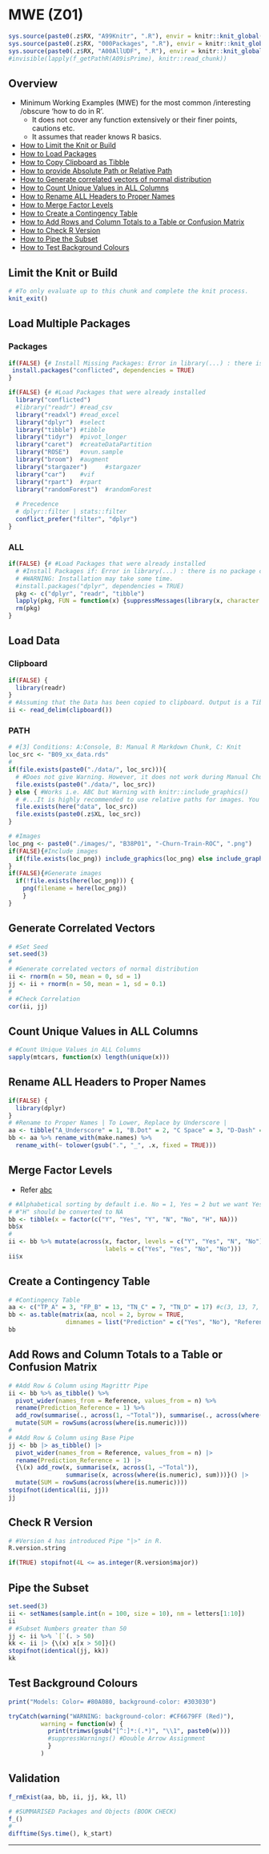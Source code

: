 # MWE (Z01) {#z01}

```r
sys.source(paste0(.z$RX, "A99Knitr", ".R"), envir = knitr::knit_global())
sys.source(paste0(.z$RX, "000Packages", ".R"), envir = knitr::knit_global())
sys.source(paste0(.z$RX, "A00AllUDF", ".R"), envir = knitr::knit_global())
#invisible(lapply(f_getPathR(A09isPrime), knitr::read_chunk))
```

## Overview

- Minimum Working Examples (MWE) for the most common /interesting /obscure 'how to do in R'.
  - It does not cover any function extensively or their finer points, cautions etc.
  - It assumes that reader knows R basics.

- [How to Limit the Knit or Build](#limit-knit-z01 "z01")
- [How to Load Packages](#loadpkg-z01 "z01")
- [How to Copy Clipboard as Tibble](#load-data-z01 "z01")
- [How to provide Absolute Path or Relative Path](#load-data-z01 "z01")
- [How to Generate correlated vectors of normal distribution](#cor-vec-z01 "z01")
- [How to Count Unique Values in ALL Columns](#n-uniq-z01 "z01")
- [How to Rename ALL Headers to Proper Names](#rename-z01 "z01")
- [How to Merge Factor Levels](#merge-factor-level-z01 "z01")
- [How to Create a Contingency Table](#table-z01 "z01")
- [How to Add Rows and Column Totals to a Table or Confusion Matrix](#tab-sum-z01 "z01")
- [How to Check R Version](#version-z01 "z01")
- [How to Pipe the Subset](#pipe-sub-z01 "z01")
- [How to Test Background Colours](#bg-color-z01 "z01")

## Limit the Knit or Build {#limit-knit-z01 .tabset .tabset-fade}

```r
# #To only evaluate up to this chunk and complete the knit process.
knit_exit()
```

## Load Multiple Packages {#loadpkg-z01 .tabset .tabset-fade}

### Packages {.unlisted .unnumbered}

```r
if(FALSE) {# Install Missing Packages: Error in library(...) : there is no package called '...'
 install.packages("conflicted", dependencies = TRUE)
}

if(FALSE) {# #Load Packages that were already installed
  library("conflicted")
  #library("readr") #read_csv
  library("readxl") #read_excel
  library("dplyr")  #select
  library("tibble") #tibble
  library("tidyr")  #pivot_longer
  library("caret")  #createDataPartition
  library("ROSE")   #ovun.sample
  library("broom")  #augment
  library("stargazer")     #stargazer
  library("car")    #vif
  library("rpart")  #rpart
  library("randomForest")  #randomForest
  
  # Precedence
  # dplyr::filter | stats::filter
  conflict_prefer("filter", "dplyr")
}
```

### ALL {.unlisted .unnumbered}

```r
if(FALSE) {# #Load Packages that were already installed
  # #Install Packages if: Error in library(...) : there is no package called '...'
  # #WARNING: Installation may take some time.
  #install.packages("dplyr", dependencies = TRUE)
  pkg <- c("dplyr", "readr", "tibble")
  lapply(pkg, FUN = function(x) {suppressMessages(library(x, character.only = TRUE))})
  rm(pkg)
}
```

## Load Data {#load-data-z01}

### Clipboard {.unlisted .unnumbered}

```r
if(FALSE) {
  library(readr)
}
# #Assuming that the Data has been copied to clipboard. Output is a Tibble.
ii <- read_delim(clipboard())
```

### PATH {.unlisted .unnumbered}

```r
# #[3] Conditions: A:Console, B: Manual R Markdown Chunk, C: Knit
loc_src <- "B09_xx_data.rds"
#
if(file.exists(paste0("./data/", loc_src))){
  # #Does not give Warning. However, it does not work during Manual Chunk evaluation i.e. AC not B
  file.exists(paste0("./data/", loc_src))
} else { #Works i.e. ABC but Warning with knitr::include_graphics()
  # #...It is highly recommended to use relative paths for images. You had absolute paths:
  file.exists(here("data", loc_src))
  file.exists(paste0(.z$XL, loc_src))
}
```

```r
# #Images 
loc_png <- paste0("./images/", "B38P01", "-Churn-Train-ROC", ".png")
if(FALSE){#Include images
  if(file.exists(loc_png)) include_graphics(loc_png) else include_graphics(here(loc_png))
}
if(FALSE){#Generate images
  if(!file.exists(here(loc_png))) {
    png(filename = here(loc_png))
    }
}
```


## Generate Correlated Vectors {#cor-vec-z01 .tabset .tabset-fade}

```r
# #Set Seed
set.seed(3)
#
# #Generate correlated vectors of normal distribution
ii <- rnorm(n = 50, mean = 0, sd = 1)
jj <- ii + rnorm(n = 50, mean = 1, sd = 0.1)
#
# #Check Correlation
cor(ii, jj)
```

## Count Unique Values in ALL Columns {#n-uniq-z01 .tabset .tabset-fade}

```r
# #Count Unique Values in ALL Columns
sapply(mtcars, function(x) length(unique(x)))
```

## Rename ALL Headers to Proper Names {#rename-z01 .tabset .tabset-fade}

```r
if(FALSE) {
  library(dplyr)
}
# #Rename to Proper Names | To Lower, Replace by Underscore | 
aa <- tibble("A_Underscore" = 1, "B.Dot" = 2, "C Space" = 3, "D-Dash" = 4, `E'apostrophe` = 5) #'
bb <- aa %>% rename_with(make.names) %>% 
  rename_with(~ tolower(gsub(".", "_", .x, fixed = TRUE))) 
```

## Merge Factor Levels {#merge-factor-level-z01 .tabset .tabset-fade}

- Refer [abc ](#ref-merge-factor-c34 "c34")


```r
# #Alphabetical sorting by default i.e. No = 1, Yes = 2 but we want Yes = 1, No = 2
# #"H" should be converted to NA
bb <- tibble(x = factor(c("Y", "Yes", "Y", "N", "No", "H", NA)))
bb$x
#
ii <- bb %>% mutate(across(x, factor, levels = c("Y", "Yes", "N", "No"), 
                           labels = c("Yes", "Yes", "No", "No"))) 
ii$x
```

## Create a Contingency Table {#table-z01 .tabset .tabset-fade}

```r
# #Contingency Table
aa <- c("TP_A" = 3, "FP_B" = 13, "TN_C" = 7, "TN_D" = 17) #c(3, 13, 7, 17)
bb <- as.table(matrix(aa, ncol = 2, byrow = TRUE, 
                dimnames = list("Prediction" = c("Yes", "No"), "Reference" = c("Yes", "No"))))
bb
```


## Add Rows and Column Totals to a Table or Confusion Matrix {#tab-sum-z01 .tabset .tabset-fade}

```r
# #Add Row & Column using Magrittr Pipe
ii <- bb %>% as_tibble() %>% 
  pivot_wider(names_from = Reference, values_from = n) %>% 
  rename(Prediction_Reference = 1) %>% 
  add_row(summarise(., across(1, ~"Total")), summarise(., across(where(is.numeric), sum))) %>% 
  mutate(SUM = rowSums(across(where(is.numeric))))
#
# #Add Row & Column using Base Pipe
jj <- bb |> as_tibble() |> 
  pivot_wider(names_from = Reference, values_from = n) |> 
  rename(Prediction_Reference = 1) |> 
  {\(x) add_row(x, summarise(x, across(1, ~"Total")), 
                summarise(x, across(where(is.numeric), sum)))}() |> 
  mutate(SUM = rowSums(across(where(is.numeric))))
stopifnot(identical(ii, jj))
jj
```


## Check R Version {#version-z01 .tabset .tabset-fade}

```r
# #Version 4 has introduced Pipe "|>" in R.
R.version.string

if(TRUE) stopifnot(4L <= as.integer(R.version$major))
```

## Pipe the Subset {#pipe-sub-z01 .tabset .tabset-fade}

```r
set.seed(3)
ii <- setNames(sample.int(n = 100, size = 10), nm = letters[1:10])
ii
# #Subset Numbers greater than 50
jj <- ii %>% `[`(. > 50)
kk <- ii |> {\(x) x[x > 50]}()
stopifnot(identical(jj, kk))
kk
```

## Test Background Colours {#bg-color-z01 .tabset .tabset-fade}

```r
print("Models: Color= #80A080, background-color: #303030")
```

```r
tryCatch(warning("WARNING: background-color: #CF6679FF (Red)"), 
         warning = function(w) {
           print(trimws(gsub("[^:]*:(.*)", "\\1", paste0(w))))
           #suppressWarnings() #Double Arrow Assignment
           }
         )
```


## Validation {.unlisted .unnumbered .tabset .tabset-fade}

```r
f_rmExist(aa, bb, ii, jj, kk, ll)
```

```r
# #SUMMARISED Packages and Objects (BOOK CHECK)
f_()
#
difftime(Sys.time(), k_start)
```

****
